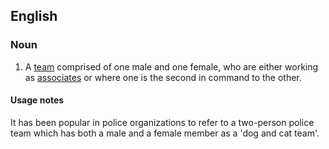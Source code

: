 ==English==

===Noun===
{{en-noun|head=[[dog]] and [[cat]]|dogs and cats}}

# {{context|idiomatic}} A [[team]] comprised of one male and one female, who are either working as [[associates]] or where one is the second in command to the other.

====Usage notes====
It has been popular in police organizations to refer to a two-person police team which has both a male and a female member as a 'dog and cat team'.